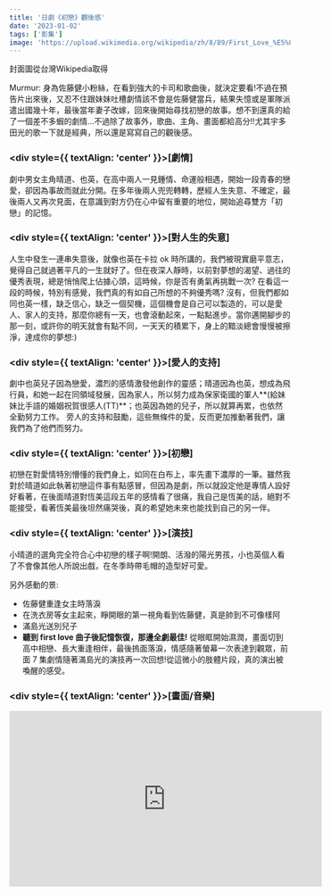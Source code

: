 ```yaml
---
title: '日劇《初戀》觀後感'
date: '2023-01-02'
tags: ['影集']
image: 'https://upload.wikimedia.org/wikipedia/zh/8/89/First_Love_%E5%88%9D%E6%88%80_%E6%97%A5%E5%8A%87_poster.jpg'
---
```


<Caption>封面圖從台灣Wikipedia取得</Caption>

Murmur: 身為佐藤健小粉絲，在看到強大的卡司和歌曲後，就決定要看!不過在預告片出來後，又忍不住跟妹妹吐槽劇情該不會是佐藤健當兵，結果失憶或是軍隊派遣出國幾十年，最後當年妻子改嫁，回來後開始尋找初戀的故事。想不到還真的給了一個差不多蝦的劇情...不過除了故事外，歌曲、主角、畫面都給高分!!尤其宇多田光的歌一下就是經典，所以還是寫寫自己的觀後感。

### <div style={{ textAlign: 'center' }}>[劇情]</div>

劇中男女主角晴道、也英，在高中兩人一見鍾情、命運般相遇，開始一段青春的戀愛，卻因為事故而就此分開。在多年後兩人兜兜轉轉，歷經人生失意、不確定，最後兩人又再次見面，在意識到對方仍在心中留有重要的地位，開始追尋雙方「初戀」的記憶。

### <div style={{ textAlign: 'center' }}>[對人生的失意]</div>

人生中發生一連串失意後，就像也英在卡拉 ok 時所講的，我們被現實磨平意志，覺得自己就過著平凡的一生就好了。但在夜深人靜時，以前對夢想的渴望、過往的優秀表現，總是悄悄爬上佔據心頭，這時候，你是否有勇氣再挑戰一次?
在看這一段的時候，特別有感覺，我們真的有如自己所想的不夠優秀嗎?
沒有，但我們都如同也英一樣，缺乏信心，缺乏一個契機，這個機會是自己可以製造的，可以是愛人、家人的支持，那麼你總有一天，也會滾動起來，一點點進步。當你邁開腳步的那一刻，或許你的明天就會有點不同，一天天的積累下，身上的黯淡總會慢慢被擦淨，達成你的夢想:)

### <div style={{ textAlign: 'center' }}>[愛人的支持]</div>

劇中也英兒子因為戀愛，濃烈的感情激發他創作的靈感；晴道因為也英，想成為飛行員，和她一起在同領域發展，因為家人，所以努力成為保家衛國的軍人**(給妹妹比手語的婚姻祝賀很感人(TT)**；也英因為她的兒子，所以就算再累，也依然全勤努力工作。
旁人的支持和鼓勵，這些無條件的愛，反而更加推動著我們，讓我們為了他們而努力。

### <div style={{ textAlign: 'center' }}>[初戀]</div>

初戀在對愛情特別懵懂的我們身上，如同在白布上，率先畫下濃厚的一筆。雖然我對於晴道如此執著初戀這件事有點感冒，但因為是劇，所以就設定他是專情人設好好看著，在後面晴道對恆美這段五年的感情看了很痛，我自己是恆美的話，絕對不能接受，看著恆美最後坦然痛哭後，真的希望她未來也能找到自己的另一伴。

### <div style={{ textAlign: 'center' }}>[演技]</div>

小晴道的選角完全符合心中初戀的樣子啊!開朗、活潑的陽光男孩，小也英個人看了不會像其他人所說出戲，在冬季時帶毛帽的造型好可愛。

另外感動的景:

- 佐藤健重逢女主時落淚
- 在洗衣房等女主起來，睜開眼的第一視角看到佐藤健，真是帥到不可像樣阿
- 滿島光送別兒子
- <BlueText>**聽到 first love 曲子後記憶恢復，那邊全劇最佳!**</BlueText>
  從眼眶開始濕潤，畫面切到高中相戀、長大重逢相伴，最後摀面落淚，情感隨著螢幕一次表達到觀眾，前面
  7 集劇情隨著滿島光的演技再一次回想!從這微小的肢體片段，真的演出被喚醒的感受。

### <div style={{ textAlign: 'center' }}>[畫面/音樂]</div>

<div style={{ display: 'flex', justifyContent: 'center' }}>
  <iframe
    width='560'
    height='315'
    src='https://www.youtube.com/embed/o1sUaVJUeB0'
    title='YouTube video player'
    frameBorder='0'
    allow='accelerometer; autoplay; clipboard-write; encrypted-media; gyroscope; picture-in-picture; web-share'
    allowFullScreen
  />
</div>

最後不得不說北海道的畫面真的太美了，飄雪的場景加上宇多田光的 first love，如夢似幻的感覺一下出來。小時候角色的衣服可以看出用灰、白、藍等冷色調打造，襯托兩人單純無瑕的美好，只不過有些地方太刻意，像晴道家的紅衣服，就會覺得太過，不過整體有拍出日式的灰調、膠片般的美感。

主題曲不必說更是經典，當初打著與 first love 穿越二十年的愛情，音樂一下立刻有種年代感，把我拉回當初國小時期，那個時候只覺得是很動感好聽的曲子，紅了台灣大街小巷，到我國中依然流行，如今聽到這曲子再度響起，也真的不禁感慨過了 20 年了。

看完後好想吃日式拿坡里義大利麵!
